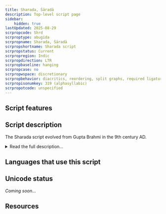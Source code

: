 ```yaml
---
title: Sharada, Śāradā
description: Top-level script page
sidebar:
    hidden: true
lastUpdated: 2025-08-29
scrpropcode: Shrd
scrproptype: abugida
scrpropname: Sharada, Śāradā
scrpropshortname: Sharada script
scrpropstatus: Current
scrpropregion: Indic
scrpropdirection: LTR
scrpropbaseline: hanging
scrpropcase: no
scrpropwspace: discretionary
scrpropbehavior: diacritics, reordering, split graphs, required ligatures
scrpropisonumkey: 319 (alphasyllabic)
scrpropotcode: unspecified
---
```



## Script features

<ScriptInfo />

## Script description

The Sharada script evolved from Gupta Brahmi in the 9th century AD.

<details>
<summary>Read the full description...</summary>In its earlier forms it was widespread over the northwest parts of the Indian subcontinent and was the progenitor of the Gurmukhi script, but later it became restricted to Kashmir, where it was the principal means of writing until the 20th century.

There were two main stages in the development of the script; prior to the 13th century an inscriptional form was used, often referred to as 'Sharada proper', which developed into a handwritten form often called 'modern Sharada'. This form was widely used for writing Vedic texts. In the 19th century, a New Testament was printed in the script, however, by the 20th century George Grierson reported that the punches used for producing the font had been sold for waste metal. In the 1950s a Perso-Arabic script was made the official script of Kashmir. Sharada is now only used by Kashmiri Pandits - a Hindu, ethnically Aryan group who inhabited the Kashmiri valley until they were exiled in the 1990s - for religious and ceremonial purposes.

The Sharada script is an abugida written from left to right. There are thirty-four consonant letters, all of which carry the inherent vowel sound [a]. This vowel can be overridden by attaching one of thirteen vowel diacritics to the consonant letter. It can also be suppressed entirely by writing a _virama_ sign to the right of a letter, to represent a word-final consonant or the first consonant in a cluster. Consonant clusters can also be written by stacking letters in a conjunct. Word-initial vowels, which cannot be written attached to a preceding consonant, are written using one of fourteen independent vowel letters.

Visually, the script resembles the Devanagari script, both in the shapes of some letters and in the use of the vertical headstroke which is characteristic of many Brahmi-derived scripts. There are no rules governing the use of the headstroke; some scribes write each letter separately, others use the headstroke to connect some letters, apparently arbitrarily, to those on either side, and others connect all the letters, even across words.

There are a number of non-alphabetic signs which are employed by the Sharada script. _Avagraha_ is used to indicate the omission of a word-final [a]. The Devanagari signs _candrabindu_ and _anusvara_ are used with vowels to represent nasalization, as in many other Indic scripts. _Visarga_ is also used. Decorative marks are sometimes used in handwritten texts to mark the end of a verse or section. There are also two editorial marks resembling a plus sign (+) and a caret (&#x005E;) which are used for making annotations, but the exact function of each has not been determined.

Four punctuation signs are used; _danda_ and _double danda_ are used as in Devanagari to indicate pauses in the text, and there are script-specific signs to indicate abbreviation and word boundaries where inter-word spacing is not used. Sharada employs a set of digits 0-9; the set is unusual in that a circle, which represents zero in many decimal number systems, represents one in Sharada.
</details>

## Languages that use this script

<WsList script='Shrd' wsMax='5' />

## Unicode status

_Coming soon..._

## Resources

<ScriptResources detailSummary='seemore' />

